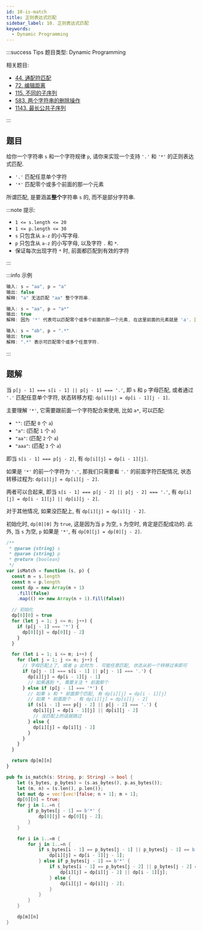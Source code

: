 ```yaml
---
id: 10-is-match
title: 正则表达式匹配
sidebar_label: 10. 正则表达式匹配
keywords:
  - Dynamic Programming
---
```


:::success Tips
题目类型: Dynamic Programming

相关题目:

- [44. 通配符匹配](/leetcode/hard/44-is-match)
- [72. 编辑距离](/leetcode/hard/72-min-distance)
- [115. 不同的子序列](/leetcode/hard/115-num-distinct)
- [583. 两个字符串的删除操作](/leetcode/medium/583-min-distance)
- [1143. 最长公共子序列](/leetcode/medium/1143-longest-common-subsequence)

:::

## 题目

给你一个字符串 `s` 和一个字符规律 `p`, 请你来实现一个支持 `'.'` 和 `'*'` 的正则表达式匹配.

- `'.'` 匹配任意单个字符
- `'*'` 匹配零个或多个前面的那一个元素

所谓匹配, 是要涵盖**整个**字符串 `s` 的, 而不是部分字符串.

:::note 提示:

- `1 <= s.length <= 20`
- `1 <= p.length <= 30`
- `s` 只包含从 `a-z` 的小写字母.
- `p` 只包含从 `a-z` 的小写字母, 以及字符 `.` 和 `*`.
- 保证每次出现字符 `*` 时, 前面都匹配到有效的字符

:::

:::info 示例

```ts
输入: s = "aa", p = "a"
输出: false
解释: "a" 无法匹配 "aa" 整个字符串.
```

```ts
输入: s = "aa", p = "a*"
输出: true
解释: 因为 '*' 代表可以匹配零个或多个前面的那一个元素, 在这里前面的元素就是 'a'. 因此, 字符串 "aa" 可被视为 'a' 重复了一次.
```

```ts
输入: s = "ab", p = ".*"
输出: true
解释: ".*" 表示可匹配零个或多个任意字符.
```

:::

## 题解

当 `p[j - 1] === s[i - 1] || p[j - 1] === '.'`, 即 `s` 和 `p` 字母匹配, 或者通过 `'.'` 匹配任意单个字符, 状态转移方程: `dp[i][j] = dp[i - 1][j - 1]`.

主要理解 `'*'`, 它需要跟前面一个字符配合来使用, 比如 `a*`, 可以匹配:

- `""`: (匹配 `0` 个 `a`)
- `"a"`: (匹配 `1` 个 `a`)
- `"aa"`: (匹配 `2` 个 `a`)
- `"aaa"`: (匹配 `3` 个 `a`)

即当 `s[i - 1] === p[j - 2]`, 有 `dp[i][j] = dp[i - 1][j]`.

如果是 `'*'` 的前一个字符为 `'.'`, 那我们只需要看 `'.'` 的前面字符匹配情况, 状态转移过程为: `dp[i][j] = dp[i][j - 2]`.

两者可以合起来, 即当 `s[i - 1] === p[j - 2] || p[j - 2] === '.'`, 有 `dp[i][j] = dp[i - 1][j] || dp[i][j - 2]`.

对于其他情况, 如果没匹配上, 有 `dp[i][j] = dp[i][j - 2]`.

初始化时, `dp[0][0]` 为 `true`, 这是因为当 `p` 为空, `s` 为空时, 肯定是匹配成功的. 此外, 当 `s` 为空, `p` 如果是 `'*'`, 有 `dp[0][j] = dp[0][j - 2]`.


<Tabs>
  <TabItem value="JavaScript" label="JavaScript" default>

```ts
/**
 * @param {string} s
 * @param {string} p
 * @return {boolean}
 */
var isMatch = function (s, p) {
  const m = s.length
  const n = p.length
  const dp = new Array(m + 1)
    .fill(false)
    .map(() => new Array(n + 1).fill(false))

  // 初始化
  dp[0][0] = true
  for (let j = 1; j <= n; j++) {
    if (p[j - 1] === '*') {
      dp[0][j] = dp[0][j - 2]
    }
  }

  for (let i = 1; i <= m; i++) {
    for (let j = 1; j <= n; j++) {
      // 字母匹配上了, 或者 p 此时为 . 可能任意匹配, 状态从前一个转移过来即可
      if (p[j - 1] === s[i - 1] || p[j - 1] === '.') {
        dp[i][j] = dp[i - 1][j - 1]
        // 如果遇到 *, 需要关注 * 前面那个
      } else if (p[j - 1] === '*') {
        // 如果 s 和 * 前面那个匹配, 有 dp[i][j] = dp[i - 1][j]
        // 如果 * 前面是个 . 有 dp[i][j] = dp[i][j - 2]
        if (s[i - 1] === p[j - 2] || p[j - 2] === '.') {
          dp[i][j] = dp[i - 1][j] || dp[i][j - 2]
          // 没匹配上的话就跳过
        } else {
          dp[i][j] = dp[i][j - 2]
        }
      }
    }
  }

  return dp[m][n]
}
```

</TabItem>
<TabItem value="Rust" label="Rust">

```rust
pub fn is_match(s: String, p: String) -> bool {
    let (s_bytes, p_bytes) = (s.as_bytes(), p.as_bytes());
    let (m, n) = (s.len(), p.len());
    let mut dp = vec![vec![false; n + 1]; m + 1];
    dp[0][0] = true;
    for j in 1..=n {
        if p_bytes[j - 1] == b'*' {
            dp[0][j] = dp[0][j - 2];
        }
    }

    for i in 1..=m {
        for j in 1..=n {
            if s_bytes[i - 1] == p_bytes[j - 1] || p_bytes[j - 1] == b'.' {
                dp[i][j] = dp[i - 1][j - 1];
            } else if p_bytes[j - 1] == b'*' {
                if s_bytes[i - 1] == p_bytes[j - 2] || p_bytes[j - 2] == b'.' {
                    dp[i][j] = dp[i][j - 2] || dp[i - 1][j];
                } else {
                    dp[i][j] = dp[i][j - 2];
                }
            }
        }
    }

    dp[m][n]
}
```

</TabItem>
</Tabs>
